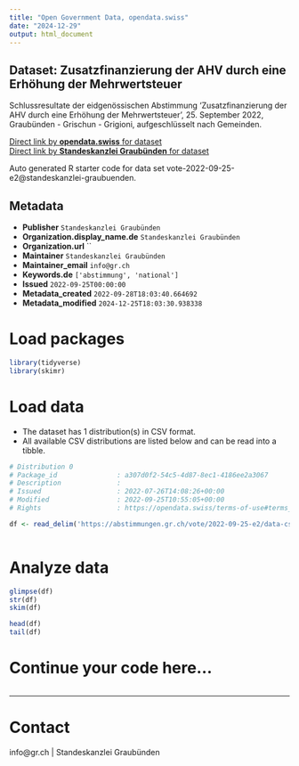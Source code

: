 ```yaml
---
title: "Open Government Data, opendata.swiss"
date: "2024-12-29"
output: html_document
---
```


## Dataset: Zusatzfinanzierung der AHV durch eine Erhöhung der Mehrwertsteuer

Schlussresultate der eidgenössischen Abstimmung 'Zusatzfinanzierung der AHV durch eine Erhöhung der Mehrwertsteuer', 25. September 2022, Graubünden - Grischun - Grigioni, aufgeschlüsselt nach Gemeinden.

[Direct link by **opendata.swiss** for dataset](https://opendata.swiss/de/dataset/zusatzfinanzierung-der-ahv-durch-eine-erhohung-der-mehrwertsteuer)<br>
[Direct link by **Standeskanzlei Graubünden** for dataset](https://abstimmungen.gr.ch/vote/2022-09-25-e2/data)

Auto generated R starter code for data set vote-2022-09-25-e2@standeskanzlei-graubuenden.

## Metadata

- **Publisher** `Standeskanzlei Graubünden`
- **Organization.display_name.de** `Standeskanzlei Graubünden`
- **Organization.url** ``
- **Maintainer** `Standeskanzlei Graubünden`
- **Maintainer_email** `info@gr.ch`
- **Keywords.de** `['abstimmung', 'national']`
- **Issued** `2022-09-25T00:00:00`
- **Metadata_created** `2022-09-28T18:03:40.664692`
- **Metadata_modified** `2024-12-25T18:03:30.938338`


# Load packages

```r

library(tidyverse)
library(skimr)

```

# Load data

-   The dataset has 1 distribution(s) in CSV format.
-   All available CSV distributions are listed below and can be read into a tibble.

```r

# Distribution 0
# Package_id               : a307d0f2-54c5-4d87-8ec1-4186ee2a3067
# Description              : 
# Issued                   : 2022-07-26T14:08:26+00:00
# Modified                 : 2022-09-25T10:55:05+00:00
# Rights                   : https://opendata.swiss/terms-of-use#terms_by

df <- read_delim('https://abstimmungen.gr.ch/vote/2022-09-25-e2/data-csv')



```

# Analyze data

```r

glimpse(df)
str(df)
skim(df)

head(df)
tail(df)

```

# Continue your code here...

```r

```

------------------------------------------------------------------------

# Contact

info@gr.ch | Standeskanzlei Graubünden
